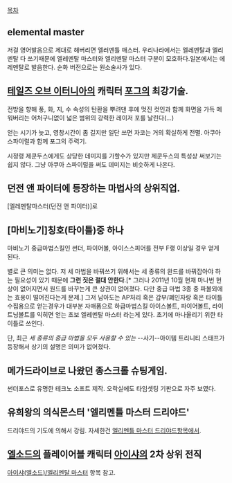 [[목차]]

== elemental master ==
저걸 영어발음으로 제대로 해버리면 엘러멘틀 매스터. 우리나라에서는 엘레멘탈과 엘리멘탈 다 쓰기때문에 엘레멘탈 마스터와 엘리멘탈 마스터 구분이 모호하다.일본에서는 에레멘탈로 발음한다. 순화 버전으로는 원소술사가 있다.

== [[테일즈 오브 이터니아]]의 캐릭터 [[포그]]의 최강기술. ==
전방을 향해 풍, 화, 지, 수 속성의 탄환을 뿌려댄 후에 멋진 컷인과 함께 화면을 가득 메워버리는 어처구니없이 넓은 범위의 강력한 레이저 포를 날린다(...) 

얻는 시기가 늦고, 영창시간이 좀 길지만 일단 쓰면 자코는 거의 확실하게 전멸. 아쿠아 스파이럴과 함께 포그의 주력기.

시정령 제쿤두스에게도 상당한 데미지를 가할수가 있지만 제쿤두스의 특성상 써보기는 쉽지 않다. 그냥 아쿠아 스파이럴을 써도 데미지는 비슷하게 나온다.

== 던전 앤 파이터에 등장하는 마법사의 상위직업. ==
[엘레멘탈마스터(던전 앤 파이터)]로

== [마비노기]칭호(타이틀)중 하나 ==
마비노기 중급마법스킬인 썬더, 파이어볼, 아이스스피어를 전부 F랭 이상일 경우 얻게 된다.

별로 큰 의미는 없다. 저 세 마법을 바꿔쓰기 위해서는 세 종류의 완드를 바꿔잡아야 하는 필요성이 있기 때문에 '''그런 짓은 절대 안한다'''.[* 그러나 2011년 10월 현재 마나번 현상이 없어지면서 원드를 바꾸는게 큰 상관이 없어졌다. 다만 중급 마법 3종 중 파볼외에는 효용이 떨어진다는게 문제.] 그저 남아도는 AP처리 혹은 갑부/폐인자랑 혹은 타이틀수집용으로 얻는경우가 대부분 자매품으로 하급마법스킬 아이스볼트, 파이어볼트, 라이트닝볼트를 익히면 얻는 초보 엘레멘탈 마스터 라는게 있다. 초기에 마나올리기 위한 타이틀로 쓰인다.

단, 최근 ''세 종류의 중급 마법을 모두 사용할 수 있는'' --사기--아이템 트리니티 스태프가 등장해서 상기의 설명은 의미가 없어졌다.


== 메가드라이브로 나왔던 종스크롤 슈팅게임. ==
썬더포스로 유명한 테크노 소프트 제작. 오락실에도 타임셋팅 기판으로 자주 보였다.

== 유희왕의 의식몬스터 '엘리멘틀 마스터 드리야드' ==

드리야드의 기도에 의해서 강림. 자세한건 [[엘리멘틀 마스터 드리야드]]항목에서.

== [[엘소드]]의 플레이어블 캐릭터 [[아이샤(엘소드)|아이샤]]의 2차 상위 전직 ==
[[아이샤(엘소드)/엘리멘탈 마스터]] 항목 참고.
